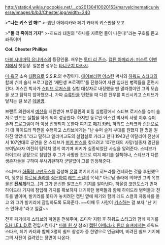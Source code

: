 http://static4.wikia.nocookie.net/__cb20130410020153/marvelcinematicuniverse/images/b/b3/Chester.jpg/width=340

>'''"나는 키스 안 해!"'''
>-캡틴 아메리카와 페기 카터의 키스씬을 보고

>'''"둘 더 죽이러 가자"'''
>-히드라 대원의 "하나를 자르면 둘이 나온다!"라는 구호를 듣고 쏴죽이며


'''Col. Chester Phillips'''

[[마블 시네마틱 유니버스]]의 등장인물. 배우는 [[토미 리 존스]]. [[캡틴 아메리카: 퍼스트 어벤져]]에서 첫등장. 일본판 성우는 [[타니구치 다카시]].

[[미 육군]] 소속 [[대령]]으로 S.S.R.의 수장이다. [[에이브러햄 어스킨]] 박사와 [[하워드 스타크]]와 함께 슈퍼 솔저 프로그램인 '재탄생 프로젝트'를 진행하여 자원 입대한 병력들을 훈련시킨다. 어스킨 박사가 [[캡틴 아메리카(마블 시네마틱 유니버스)|스티브 로저스]]를 실험 대상자로 내정했을 땐 말라깽이인 그의 모습을 보고 탐탁치 않아했으나, 가짜 [[수류탄]]을 던졌을 때 다른 전우를 피신시키고 스티브가 덮치는 걸 보곤 [[데꿀멍]].

브랜트 의원에게 [[예산]]을 지원받아 브루클린의 비밀 실험장에서 스티브 로저스를 슈퍼 솔저로 만드는 실험을 하게 되어 성공한다. 하지만 동료인 어스킨 박사의 사망 이후 슈퍼 솔저 프로그램이 더 이상 진행되지 못한다 여기고 [[페기 카터]], 하워드 스타크와 [[런던]]으로 가 대 하이드라 작전을 수행하고 스티브에게는 "난 슈퍼 솔저 부대를 원했지 한 명을 원하진 않았네."라고 말하고 엘러머고도의 실험실로 가라고 한다.1943년 이탈리아 전선에서 107연대로 공연을 온 스티브가 [[버키 반스]]를 찾으려고 107연대의 사망/실종자 명단을 보여달라자 여전히 탐탁치 않게 여기며 버키가 실종되었단 사실을 알려준다. 스티브가 하이드라 공장으로 잠입한 후 그가 사망한 것으로 여겨 페기를 질책하나, 스티브가 다른 생존자들을 구하여 무사귀환하자 군말없이 그를 인정해준다.

스티브가 [[하울링 코만도스]]를 결성해 [[유럽]] 여기저기서 히드라를 견제하는 것을 후원했으며, 생포된 [[아르님 졸라(마블 시네마틱 유니버스)|아르님 졸라]]를 [[심문]]하여 [[레드 스컬(마블 시네마틱 유니버스)|레드 스컬]]의 목적[* 아르님 졸라에 의하면 그의 목표물은 '''[[세계정복|전세계]]'''라고...]과 그가 은신한 알프스의 기지를 알아낸다. 하울링 코만도스가 먼저 하이드라 기지에 잠입해 기지를 확보하자 대기하던 병력들과 함께 하이드라 병력들과 전투를 벌이며, 발키리를 쫓다가 놓치려던 캡틴 옆에 페기와 함께 레드 스컬의 자동차를 몰고 와 그가 발키리에 잠입하도록 도와준다. ~~이때 두 사람이 [[키스]]하는 걸 보자 "난 키스 안하네!"라고 일갈~~

전후 페기에게 스티브의 파일을 전해주며, 조디악 지령 후 하워드 스타크와 함께 페기를 [[S.H.I.E.L.D.]]로 전입시킨다.[* [[마블 원 샷]] 참조] [[캡틴 아메리카: 윈터 솔져]]에서는 하워드 스타크, 페기 카터와 함께 3명의 쉴드 창설자 중 한명으로 언급되며, 버려진 쉴드 기지에 그의 사진이 걸려있는 장면이 나온다.
